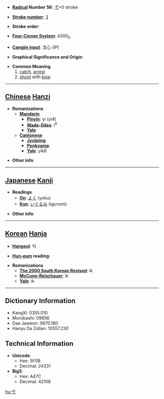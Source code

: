 * '''[[Wiktionary:Chinese radical index| Radical]] Number 56''': [[Wiktionary:Chinese radical index 弋|弋]]+0 stroke

* '''[[Wiktionary:Chinese total strokes index|Stroke number]]''': [[Wiktionary:Chinese total strokes index 3|3]]

* '''Stroke order''': 

* '''[[Wiktionary:Chinese four corner index|Four-Corner System]]''': 4300<sub>0</sub>

* '''[[Wiktionary:Chinese Cangjie index|Cangjie input]]''': 戈心 (IP)

* '''Graphical Significance and Origin''': 

* '''Common Meaning'''
*#[[catch]], [[arrest]]
*# [[shoot]] with [[bow]]


----

== [[Chinese]] [[Hanzi]] ==

* '''Romanizations'''
** '''[[Mandarin]]'''
*** '''[[Pinyin]]''': yì (yi4)
*** '''[[Wade-Giles]]''': i<sup>4</sup>
*** '''[[Yale]]''': 
** '''[[Cantonese]]'''
*** '''[[Jyutping]]''':
*** '''[[Penkyamp]]''': 
*** '''[[Yale]]''': yik6

* '''Other info''': 

----

== [[Japanese]] [[Kanji]] ==

* '''Readings'''
** '''[[On]]''': [[よく]] (yoku)
** '''[[Kun]]''': [[いぐるみ]] (igurumi)

* '''Other info''':  

----

== [[Korean]] [[Hanja]] ==

* '''[[Hangeul]]''': 익

* '''[[Hun-eum]] reading''': 

* '''Romanizations'''
** '''[[The 2000 South Korean Revised Romanization|The 2000 South Korean Revised]]''': ik
** '''[[McCune-Reischauer]]''': ik
** '''[[Yale]]''': ik

----

== Dictionary Information ==

* KangXi: 0355.010
* Morobashi: 09656
* Dae Jaweon: 0670.160
* Hanyu Da Zidian: 10557.230

== Technical Information ==

* '''Unicode''':
** Hex: 5F0B
** Decimal: 24331
* '''Big5''':
** Hex: A47C
** Decimal: 42108

[[hu:弋]]